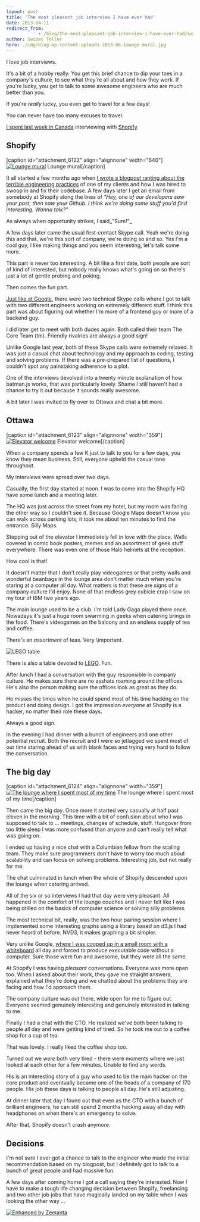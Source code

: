 ```yaml
---
layout: post
title: 'The most pleasant job interview I have ever had'
date: 2013-04-11
redirect_from: 
            - /blog/the-most-pleasant-job-interview-i-have-ever-had/swizec/6121
author: Swizec Teller
hero: ./img/blog-wp-content-uploads-2013-04-lounge-mural.jpg
---
```

I love job interviews.



It's a bit of a hobby really. You get this brief chance to dip your toes in a company's culture, to see what they're all about and how they work. If you're lucky, you get to talk to some awesome engineers who are much better than you.



If you're _really_ lucky, you even get to travel for a few days!



You can never have too many excuses to travel.



[I spent last week in Canada](http://swizec.com/blog/canada-eh/swizec/6102) interviewing with [Shopify](http://shopify.com "Shopify").

## Shopify

\[caption id="attachment_6122" align="alignnone" width="640"][![Lounge mural](http://swizec.com/blog/wp-content/uploads/2013/04/lounge-mural.jpg "Lounge mural")](./img/blog-wp-content-uploads-2013-04-lounge-mural.jpg) Lounge mural\[/caption]



It all started a few months ago when [I wrote a blogpost ranting about the terrible engineering practices](http://swizec.com/blog/my-very-own-daily-wtf/swizec/5829) of one of my clients and how I was hired to swoop in and fix their codebase. A few days later I get an email from somebody at Shopify along the lines of _"Hey, one of our developers saw your post, then saw your Github. I think we're doing some stuff you'd find interesting. Wanna talk?"_



As always when opportunity strikes, I said_"Sure!"_



A few days later came the usual first-contact Skype call. Yeah we're doing this and that, we're this sort of company, we're doing so and so. Yes I'm a cool guy, I like making things and you seem interesting, let's talk some more.



This part is never too interesting. A bit like a first date, both people are sort of kind of interested, but nobody really knows what's going on so there's just a lot of gentle probing and poking.



Then comes the fun part.



[Just like at Google](http://swizec.com/blog/a-google-phone-interview/swizec/3813), there were two technical Skype calls where I got to talk with two different engineers working on extremely different stuff. I think this part was about figuring out whether I'm more of a frontend guy or more of a backend guy.



I did later get to meet with both dudes again. Both called their team The Core Team (tm). Friendly rivalries are always a good sign!



Unlike Google last year, both of these Skype calls were extremely relaxed. It was just a casual chat about technology and my approach to coding, testing and solving problems. If there was a pre-prepared list of questions, I couldn't spot any painstaking adherence to a plot.



One of the interviews devolved into a twenty minute explanation of how batman.js works, that was particularly lovely. Shame I still haven't had a chance to try it out because it sounds really awesome.



A bit later I was invited to fly over to Ottawa and chat a bit more.

## Ottawa

\[caption id="attachment_6123" align="alignnone" width="359"][![Elevator welcome](http://swizec.com/blog/wp-content/uploads/2013/04/elevator-welcome.jpg "Elevator welcome")](./img/blog-wp-content-uploads-2013-04-elevator-welcome.jpg) Elevator welcome\[/caption]



When a company spends a few K just to talk to you for a few days, you know they mean business. Still, everyone upheld the casual tone throughout.



My interviews were spread over two days.



Casually, the first day started at noon. I was to come into the Shopify HQ have some lunch and a meeting later.



The HQ was just across the street from my hotel, but my room was facing the other way so I couldn't see it. Because Google Maps doesn't know you can walk across parking lots, it took me about ten minutes to find the entrance. Silly Maps.



Stepping out of the elevator I immediately fell in love with the place. Walls covered in comic book posters, memes and an assortment of geek stuff everywhere. There was even one of those Halo helmets at the reception.



How cool is that!



It doesn't matter that I don't really play videogames or that pretty walls and wonderful beanbags in the lounge area don't matter much when you're staring at a computer all day. What matters is that these are signs of a company culture I'd enjoy. None of that endless grey cubicle crap I saw on my tour of IBM two years ago.



The main lounge used to be a club. I'm told Lady Gaga played there once. Nowadays it's just a huge room swarming in geeks when catering brings in the food. There's videogames on the balcony and an endless supply of tea and coffee.



There's an _assortment_ of teas. Very \\important.



![LEGO table](./img/e3d7cb4f5b960791b80268c3d4af40cf-tumblr_mkp6g1k5mC1qekjngo1_500.jpg "LEGO table")



There is also a table devoted to [LEGO](http://www.lego.com/ "Lego"). Fun.



After lunch I had a conversation with the guy responsible in company culture. He makes sure there are no asshats roaming around the offices. He's also the person making sure the offices look as great as they do.



He misses the times when he could spend most of his time hacking on the product and doing design. I got the impression _everyone_ at Shopify is a hacker, no matter their role these days.



Always a good sign.



In the evening I had dinner with a bunch of engineers and one other potential recruit. Both the recruit and I were so jetlagged we spent most of our time staring ahead of us with blank faces and trying very hard to follow the conversation.

## The big day

\[caption id="attachment_6124" align="alignnone" width="359"][![The lounge where I spent most of my time](http://swizec.com/blog/wp-content/uploads/2013/04/lounge.jpg "The lounge where I spent most of my time")](./img/blog-wp-content-uploads-2013-04-lounge.jpg) The lounge where I spent most of my time\[/caption]



Then came the big day. Once more it started very casually at half past eleven in the morning. This time with a bit of confusion about who I was supposed to talk to ... meetings, changes of schedule, stuff. Hungover from too little sleep I was more confused than anyone and can't really tell what was going on.



I ended up having a nice chat with a Columbian fellow from the scaling team. They make sure programmers don't have to worry too much about scalability and can focus on solving problems. Interesting job, but not really for me.



The chat culminated in lunch when the whole of Shopify descended upon the lounge when catering arrived.



All of the six or so interviews I had that day were very pleasant. All happened in the comfort of the lounge couches and I never felt like I was being drilled on the basics of computer science or solving silly problems.



The most technical bit, really, was the two hour pairing session where I implemented some interesting graphs using a library based on d3.js I had never heard of before. NVD3, it makes graphing a bit simpler.



Very unlike Google, [where I was cooped up in a small room with a whiteboard](http://swizec.com/blog/inside-a-google-onsite-interview/swizec/4352) all day and forced to produce executable code without a computer. Sure those were fun and awesome, but they were all the same.



At Shopify I was having _pleasant_ conversations. Everyone was more open too. When I asked about their work, they gave me straight answers, explained what they're doing and we chatted about the problems they are facing and how I'd approach them.



The company culture was out there, wide open for me to figure out. Everyone seemed genuinely interesting and genuinely interested in talking to me.



Finally I had a chat with the CTO. He realized we've both been talking to people all day and were getting kind of tired. So he took me out to a coffee shop for a cup of tea.



That was lovely. I really liked the coffee shop too.



Turned out we _were_ both very tired - there were moments where we just looked at each other for a few minutes. Unable to find any words.



His is an interesting story of a guy who used to be the main hacker on the core product and eventually became one of the heads of a company of 170 people. His job these days is talking to people all day. He's still adjusting.



At dinner later that day I found out that even as the CTO with a bunch of brilliant engineers, he can still spend 2 months hacking away all day with headphones on when there's an emergency to solve.



After that, Shopify doesn't crash anymore.

## Decisions

I'm not sure I ever got a chance to talk to the engineer who made the initial recommendation based on my blogpost, but I definitely got to talk to a bunch of great people and had massive fun.



A few days after coming home I got a call saying they're interested. Now I have to make a tough life changing decision between Shopify, freelancing and two other job jobs that have magically landed on my table when I was looking the other way ...

[![Enhanced by Zemanta](http://img.zemanta.com/zemified_e.png?x-id=d8c4fb75-5d46-401b-b84a-55ef9859f017)](http://www.zemanta.com/?px "Enhanced by Zemanta")